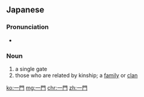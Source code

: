 ==Japanese==
{{ja-kanjitab|いち|もん|yomi=on}}

===Pronunciation===
* {{IPA|/itɕimon/|lang=ja}}

===Noun===
{{ja-noun|いちもん}}

# a single gate
# those who are related by kinship; a [[family]] or [[clan]]

[[ko:一門]]
[[mg:一門]]
[[chr:一門]]
[[zh:一門]]